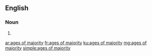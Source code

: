 ==English==

===Noun===
{{head|en|noun plural form}}

# {{plural of|age of majority|lang=en}}

[[ar:ages of majority]]
[[fr:ages of majority]]
[[ku:ages of majority]]
[[mg:ages of majority]]
[[simple:ages of majority]]